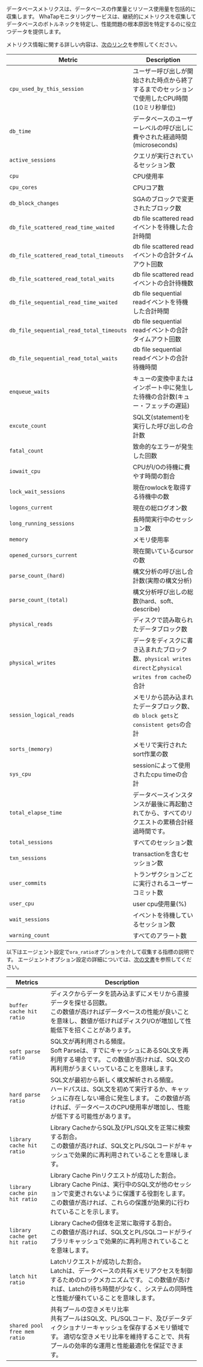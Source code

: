 データベースメトリクスは、データベースの作業量とリソース使用量を包括的に収集します。 WhaTapモニタリングサービスは、継続的にメトリクスを収集してデータベースのボトルネックを特定し、性能問題の根本原因を特定するのに役立つデータを提供します。

メトリクス情報に関する詳しい内容は、[次のリンク](https://docs.oracle.com/)を参照してください。

<div class='metric'>

| Metric                                   | Description                                                                   |
| ---------------------------------------- | ----------------------------------------------------------------------------- |
| `cpu_used_by_this_session`               | ユーザー呼び出しが開始された時点から終了するまでのセッションで使用したCPU時間(10ミリ秒単位)          |
| `db_time`                                | データベースのユーザーレベルの呼び出しに費やされた経過時間(microseconds)                |
| `active_sessions`                        | クエリが実行されているセッション数                                                             |
| `cpu`                                    | CPU使用率                                                                        |
| `cpu_cores`                              | CPUコア数                                                                        |
| `db_block_changes`                       | SGAのブロックで変更されたブロック数                                                           |
| `db_file_scattered_read_time_waited`     | db file scattered readイベントを待機した合計時間                                           |
| `db_file_scattered_read_total_timeouts`  | db file scattered readイベントの合計タイムアウト回数                                         |
| `db_file_scattered_read_total_waits`     | db file scattered readイベントの合計待機数                                              |
| `db_file_sequential_read_time_waited`    | db file sequential readイベントを待機した合計時間                                          |
| `db_file_sequential_read_total_timeouts` | db file sequential readイベントの合計タイムアウト回数                                        |
| `db_file_sequential_read_total_waits`    | db file sequential readイベントの合計待機時間                                            |
| `enqueue_waits`                          | キューの変換中またはインポート中に発生した待機の合計数(キュー・フェッチの遅延)                   |
| `excute_count`                           | SQL文(statement)を実行した呼び出しの合計数                               |
| `fatal_count`                            | 致命的なエラーが発生した回数                                                                |
| `iowait_cpu`                             | CPUがI/Oの待機に費やす時間の割合                                                           |
| `lock_wait_sessions`                     | 現在rowlockを取得する待機中の数                                                           |
| `logons_current`                         | 現在の総ログオン数                                                                     |
| `long_running_sessions`                  | 長時間実行中のセッション数                                                                 |
| `memory`                                 | メモリ使用率                                                                        |
| `opened_cursors_current`                 | 現在開いているcursorの数                                                               |
| `parse_count_(hard)`                     | 構文分析の呼び出し合計数(実際の構文分析)                                      |
| `parse_count_(total)`                    | 構文分析呼び出しの総数(hard、soft、describe)                            |
| `physical_reads`                         | ディスクで読み取られたデータブロック数                                                           |
| `physical_writes`                        | データをディスクに書き込まれたブロック数、`physical writes direct`と`physical writes from cache`の合計 |
| `session_logical_reads`                  | メモリから読み込まれたデータブロック数、`db block gets`と`consistent gets`の合計                      |
| `sorts_(memory)`                         | メモリで実行されたsort作業の数                                                             |
| `sys_cpu`                                | sessionによって使用されたcpu timeの合計                                                   |
| `total_elapse_time`                      | データベースインスタンスが最後に再起動されてから、すべてのリクエストの累積合計経過時間です。                                |
| `total_sessions`                         | すべてのセッション数                                                                    |
| `txn_sessions`                           | transactionを含むセッション数                                                          |
| `user_commits`                           | トランザクションごとに実行されるユーザーコミット数                                                     |
| `user_cpu`                               | user cpu使用量(%)                                             |
| `wait_sessions`                          | イベントを待機しているセッション数                                                             |
| `warning_count`                          | すべてのアラート数                                                                     |

以下はエージェント設定で`ora_ratio`オプションを介して収集する指標の説明です。 エージェントオプション設定の詳細については、[次の文書](agent-dbx-settings#collect-data)を参照してください。

| Metrics                       | Description                                                                                                                      |
| ----------------------------- | -------------------------------------------------------------------------------------------------------------------------------- |
| `buffer cache hit ratio`      | ディスクからデータを読み込まずにメモリから直接データを探せる回数。<br/>この数値が高ければデータベースの性能が良いことを意味し、数値が低ければディスクI/Oが増加して性能低下を招くことがあります。                             |
| `soft parse ratio`            | SQL文が再利用される頻度。<br/> Soft Parseは、すでにキャッシュにあるSQL文を再利用する場合です。 この数値が高ければ、SQL文の再利用がうまくいっていることを意味します。                                  |
| `hard parse ratio`            | SQL文が最初から新しく構文解析される頻度。<br/>ハードパスは、SQL文を初めて実行するか、キャッシュに存在しない場合に発生します。 この数値が高ければ、データベースのCPU使用率が増加し、性能が低下する可能性があります。                |
| `library cache hit ratio`     | Library CacheからSQL及びPL/SQL文を正常に検索する割合。<br/>この数値が高ければ、SQL文とPL/SQLコードがキャッシュで効果的に再利用されていることを意味します。                                  |
| `library cache pin hit ratio` | Library Cache Pinリクエストが成功した割合。<br/> Library Cache Pinは、実行中のSQL文が他のセッションで変更されないように保護する役割をします。 この数値が高ければ、これらの保護が効果的に行われていることを示します。 |
| `library cache get hit ratio` | Library Cacheの個体を正常に取得する割合。<br/>この数値が高ければ、SQL文とPL/SQLコードがライブラリキャッシュで効果的に再利用されていることを意味します。                                        |
| `latch hit ratio`             | Latchリクエストが成功した割合。<br/> Latchは、データベースの共有メモリアクセスを制御するためのロックメカニズムです。 この数値が高ければ、Latchの待ち時間が少なく、システムの同時性と性能が優れていることを意味します。           |
| `shared pool free mem ratio`  | 共有プールの空きメモリ比率<br/>共有プールはSQL文、PL/SQLコード、及びデータディクショナリーキャッシュを保存するメモリ領域です。 適切な空きメモリ比率を維持することで、共有プールの効率的な運用と性能最適化を保証できます。             |

</div>
